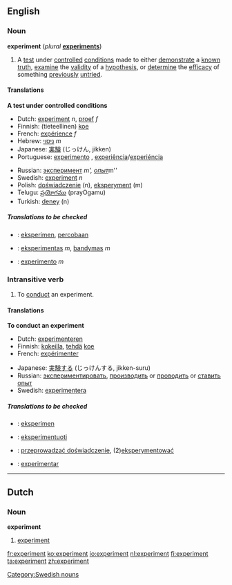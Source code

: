 ==English==

===Noun===
'''experiment'''  (''plural'' '''[[experiments]]''')

#A [[test]] under [[controlled]] [[condition]]s  made to either [[demonstrate]] a [[known]] [[truth]], [[examine]] the [[validity]] of a [[hypothesis]], or [[determine]] the [[efficacy]] of something [[previously]] [[untried]].
<!--more definitions required-->

====Translations====
'''A test under controlled conditions'''
{{top}}
*Dutch: [[#Dutch|experiment]] ''n'', [[proef]] ''f''
*Finnish: (tieteellinen) [[koe]]
*French: [[expérience]] ''f''
*Hebrew: [[ניסוי]] ''m''
*Japanese: [[実験]] (じっけん, jikken)
*Portuguese: [[experimento]] {{m}}, [[experiência]]/[[experiéncia]] {{f}}
{{mid}}
*Russian: [[эксперимент]] ''m', [[опыт]] ''m''
*Swedish: [[experiment#Swedish|experiment]] ''n''
*Polish: [[doświadczenie]] (n), [[eksperyment]] (m)
*Telugu: [[ప్రయోగము]] (prayOgamu)
*Turkish: [[deney]] (n)
{{bottom}}


=====Translations to be checked=====
<!--Remove this section once all of the translations below have been moved into the tables above.-->
{{checktrans}}

*{{ttbc|Indonesian}}: [[eksperimen]], [[coba|percobaan]]
*{{ttbc|Lithuanian}}: [[eksperimentas]] ''m'', [[bandymas]] ''m''
*{{ttbc|Spanish}}: [[experimento]] ''m''

===Intransitive verb===
{{en-infl-reg-consonant|experiment||}}

#To [[conduct]] an experiment.
<!--more definitions required-->

====Translations====
'''To conduct an experiment'''
{{top}}
*Dutch: [[experimenteren]]
*Finnish: [[kokeilla]], [[tehdä]] [[koe]]
*French: [[expérimenter]]
{{mid}}
*Japanese: [[実験する]] (じっけんする, jikken-suru)
*Russian: [[экспериментировать]], [[производить]] or [[проводить]] or [[ставить]] [[опыт]] 
*Swedish: [[experimentera]]
{{bottom}}

=====Translations to be checked=====
<!--Remove this section once all of the translations below have been moved into the tables above.-->
{{checktrans}}

*{{ttbc|Indonesian}}: [[eksperimen]]
*{{ttbc|Lithuanian}}: [[eksperimentuoti]] 
*{{ttbc|Polish}}: [[przeprowadzać doświadczenie]], (2)[[eksperymentować]]
*{{ttbc|Spanish}}: [[experimentar]]

[[Category:Swedish nouns]]

----
==Dutch==

===Noun===
{{nl-noun|experimenten|experimentje}}
'''experiment''' {{n}}
# [[#English|experiment]]

[[fr:experiment]]
[[ko:experiment]]
[[io:experiment]]
[[nl:experiment]]
[[fi:experiment]]
[[ta:experiment]]
[[zh:experiment]]